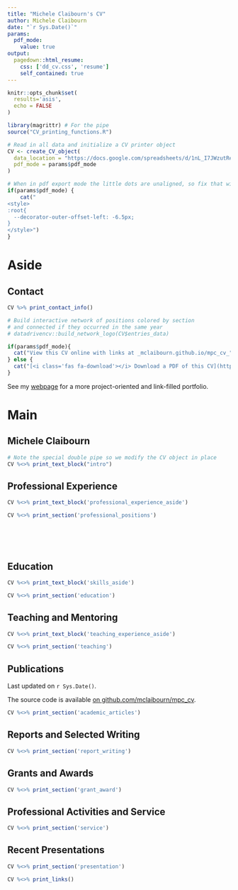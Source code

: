 ```yaml
---
title: "Michele Claibourn's CV"
author: Michele Claibourn
date: "`r Sys.Date()`"
params:
  pdf_mode:
    value: true
output:
  pagedown::html_resume:
    css: ['dd_cv.css', 'resume']
    self_contained: true
---
```


```r
knitr::opts_chunk$set(
  results='asis', 
  echo = FALSE
)

library(magrittr) # For the pipe
source("CV_printing_functions.R")

# Read in all data and initialize a CV printer object
CV <- create_CV_object(
  data_location = "https://docs.google.com/spreadsheets/d/1nL_I7JWzutRehfgZ0uRmQzn_xrKd8AeDFVLvaV_s3cg/edit?usp=sharing",  
  pdf_mode = params$pdf_mode
)

```


```r
# When in pdf export mode the little dots are unaligned, so fix that with some conditional CSS.
if(params$pdf_mode) {
    cat("
<style>
:root{
  --decorator-outer-offset-left: -6.5px;
}
</style>")
}
```


Aside
================================================================================

Contact {#contact}
--------------------------------------------------------------------------------

```r
CV %>% print_contact_info()
```

```r
# Build interactive network of positions colored by section
# and connected if they occurred in the same year
# datadrivencv::build_network_logo(CV$entries_data)
```

```r
if(params$pdf_mode){
  cat("View this CV online with links at _mclaibourn.github.io/mpc_cv_")
} else {
  cat("[<i class='fas fa-download'></i> Download a PDF of this CV](https://github.com/mclaibourn/mpc_cv/raw/master/mpc_cv.pdf)")
}
```

See my [webpage](https://mclaibourn.github.io/) for a more project-oriented and link-filled portfolio.


Main
================================================================================

Michele Claibourn {#title}
--------------------------------------------------------------------------------

```r
# Note the special double pipe so we modify the CV object in place
CV %<>% print_text_block("intro") 
```


Professional Experience {data-icon=suitcase}
--------------------------------------------------------------------------------

::: aside
```r
CV %<>% print_text_block('professional_experience_aside')
```
:::

```r
CV %<>% print_section('professional_positions')
```

<!-- These breaks just force a new page so section doesnt get cut off -->
<br>
<br>
<br>


Education {data-icon=graduation-cap data-concise=true}
--------------------------------------------------------------------------------

::: aside
```r
CV %<>% print_text_block('skills_aside')
```
:::

```r
CV %<>% print_section('education')
```



Teaching and Mentoring {data-icon=chalkboard-teacher}
--------------------------------------------------------------------------------

::: aside
```r
CV %<>% print_text_block('teaching_experience_aside')
```
:::

```r
CV %<>% print_section('teaching')
```


Publications {data-icon=book}
--------------------------------------------------------------------------------

::: aside
Last updated on `r Sys.Date()`.

The source code is available [on github.com/mclaibourn/mpc_cv](https://github.com/mclaibourn/mpc_cv).
:::

```r
CV %<>% print_section('academic_articles')
```



Reports and Selected Writing {data-icon=chart-line}
--------------------------------------------------------------------------------


```r
CV %<>% print_section('report_writing')
```


Grants and Awards {data-icon=laptop}
--------------------------------------------------------------------------------

```r
CV %<>% print_section('grant_award')
```


Professional Activities and Service {data-icon=user-friends}
--------------------------------------------------------------------------------

```r
CV %<>% print_section('service')
```


Recent Presentations {data-icon=chalkboard}
--------------------------------------------------------------------------------

```r
CV %<>% print_section('presentation')
```



```r
CV %<>% print_links()
```
